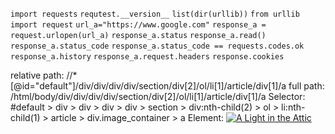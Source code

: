 `import requests`
`requtest.__version__`
`list(dir(urllib))`
`from urllib import request`
`url_a="https://www.google.com"`
`response_a = request.urlopen(url_a)`
`response_a.status`
`response_a.read()`
`response_a.status_code`
`response_a.status_code == requests.codes.ok`
`response_a.history`
`response_a.request.headers`
`response.cookies`

relative path:
//*[@id="default"]/div/div/div/div/section/div[2]/ol/li[1]/article/div[1]/a
full path:
/html/body/div/div/div/div/section/div[2]/ol/li[1]/article/div[1]/a
Selector:
#default > div > div > div > div > section > div:nth-child(2) > ol > li:nth-child(1) > article > div.image_container > a
Element:
<a href="catalogue/a-light-in-the-attic_1000/index.html"><img src="media/cache/2c/da/2cdad67c44b002e7ead0cc35693c0e8b.jpg" alt="A Light in the Attic" class="thumbnail"></a>